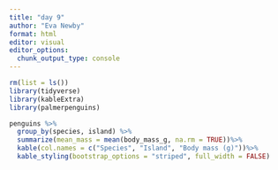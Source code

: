 ```yaml
---
title: "day 9"
author: "Eva Newby"
format: html
editor: visual
editor_options: 
  chunk_output_type: console
---
```


```r
rm(list = ls())
library(tidyverse)
library(kableExtra)
library(palmerpenguins)
```


```r
penguins %>%
  group_by(species, island) %>%
  summarize(mean_mass = mean(body_mass_g, na.rm = TRUE))%>%
  kable(col.names = c("Species", "Island", "Body mass (g)"))%>%
  kable_styling(bootstrap_options = "striped", full_width = FALSE)
```

